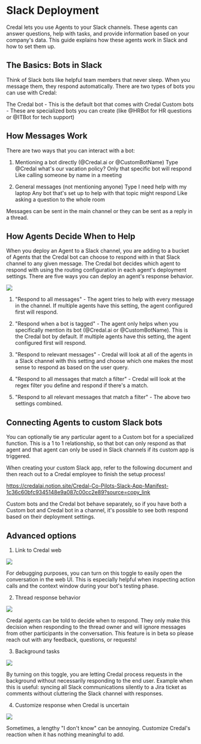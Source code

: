 # Slack Deployment

Credal lets you use Agents to your Slack channels. These agents can answer questions, help with tasks, and provide information based on your company's data. This guide explains how these agents work in Slack and how to set them up.

## The Basics: Bots in Slack
Think of Slack bots like helpful team members that never sleep. When you message them, they respond automatically. There are two types of bots you can use with Credal:

The Credal bot - This is the default bot that comes with Credal
Custom bots - These are specialized bots you can create (like @HRBot for HR questions or @ITBot for tech support)

## How Messages Work
There are two ways that you can interact with a bot:

1. Mentioning a bot directly (@Credal.ai or @CustomBotName)
Type @Credal what's our vacation policy?
Only that specific bot will respond
Like calling someone by name in a meeting

2. General messages (not mentioning anyone)
Type I need help with my laptop
Any bot that's set up to help with that topic might respond
Like asking a question to the whole room

Messages can be sent in the main channel or they can be sent as a reply in a thread.

## How Agents Decide When to Help
When you deploy an Agent to a Slack channel, you are adding to a bucket of Agents that the Credal bot can choose to respond with in that Slack channel to any given message. The Credal bot decides which agent to respond with using the routing configuration in each agent's deployment settings. There are five ways you can deploy an agent's response behavior.

<Frame>
  <img src="/docs/assets/agents/routing-options.png" />
</Frame>

1. "Respond to all messages" - The agent tries to help with every message in the channel. If multiple agents have this setting, the agent configured first will respond.

2. "Respond when a bot is tagged" - The agent only helps when you specifically mention its bot (@Credal.ai or @CustomBotName). This is the Credal bot by default. If multiple agents have this setting, the agent configured first will respond.

3. "Respond to relevant messages" - Credal will look at all of the agents in a Slack channel with this setting and choose which one makes the most sense to respond as based on the user query.

4. "Respond to all messages that match a filter" - Credal will look at the regex filter you define and respond if there's a match.

5. "Respond to all relevant messages that match a filter" - The above two settings combined. 

## Connecting Agents to custom Slack bots

You can optionally tie any particular agent to a Custom bot for a specialized function. This is a 1 to 1 relationship, so that bot can only respond as that agent and that agent can only be used in Slack channels if its custom app is triggered.

When creating your custom Slack app, refer to the following document and then reach out to a Credal employee to finish the setup process!

https://credalai.notion.site/Credal-Co-Pilots-Slack-App-Manifest-1c36c60bfc9345148e9a087c00cc2e89?source=copy_link

Custom bots and the Credal bot behave separately, so if you have both a Custom bot and Credal bot in a channel, it's possible to see both respond based on their deployment settings.

## Advanced options

1. Link to Credal web

<Frame>
  <img src="/docs/assets/agents/link-to-credal-web.png" />
</Frame>

For debugging purposes, you can turn on this toggle to easily open the conversation in the web UI. This is especially helpful when inspecting action calls and the context window during your bot's testing phase.

2. Thread response behavior

<Frame>
  <img src="/docs/assets/agents/let-credal-decide.png" />
</Frame>

Credal agents can be told to decide when to respond. They only make this decision when responding to the thread owner and will ignore messages from other participants in the conversation. This feature is in beta so please reach out with any feedback, questions, or requests!

3. Background tasks

<Frame>
  <img src="/docs/assets/agents/background-tasks.png" />
</Frame>

By turning on this toggle, you are letting Credal process requests in the background without necessarily responding to the end user. Example when this is useful: syncing all Slack communications silently to a Jira ticket as comments without cluttering the Slack channel with responses. 

4. Customize response when Credal is uncertain

<Frame>
  <img src="/docs/assets/agents/customize-uncertain.png" />
</Frame>

Sometimes, a lengthy "I don't know" can be annoying. Customize Credal's reaction when it has nothing meaningful to add.